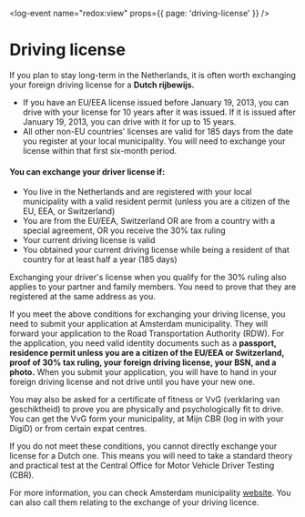 <log-event name="redox:view" props={{ page: 'driving-license' }} />

# Driving license
If you plan to stay long-term in the Netherlands, it is often worth exchanging your foreign driving license for a **Dutch rijbewijs.** 

- If you have an EU/EEA license issued before January 19, 2013, you can drive with your license for 10 years after it was issued. If it is issued after January 19, 2013, you can drive with it for up to 15 years.
- All other non-EU countries' licenses are valid for 185 days from the date you register at your local municipality. You will need to exchange your license within that first six-month period.

#### You can exchange your driver license if:

- You live in the Netherlands and are registered with your local municipality with a valid resident permit (unless you are a citizen of the EU, EEA, or Switzerland) 
- You are from the EU/EEA, Switzerland OR are from a country with a special agreement, OR you receive the 30% tax ruling
- Your current driving license is valid
- You obtained your current driving license while being a resident of that country for at least half a year (185 days)

Exchanging your driver's license when you qualify for the 30% ruling also applies to your partner and family members. You need to prove that they are registered at the same address as you.


If you meet the above conditions for exchanging your driving license, you need to submit your application at Amsterdam municipality. They will forward your application to the Road Transportation Authority (RDW). For the application, you need valid identity documents such as a **passport, residence permit unless you are a citizen of the EU/EEA or Switzerland, proof of 30% tax ruling, your foreign driving license, your BSN, and a photo.** When you submit your application, you will have to hand in your foreign driving license and not drive until you have your new one. 

You may also be asked for a certificate of fitness or VvG (verklaring van geschiktheid) to prove you are physically and psychologically fit to drive. You can get the VvG form your municipality, at Mijn CBR (log in with your DigiD) or from certain expat centres. 

<callout>
  If you do not meet these conditions, you cannot directly exchange your license for a Dutch one. This means you will need to take a standard theory and practical test at the Central Office for Motor Vehicle Driver Testing (CBR).
</callout>

For more information, you can check Amsterdam municipality [website](https://www.amsterdam.nl/en/civil-affairs/passport-id/exchange-foreign/). You can also call them relating to the exchange of your driving licence.

<youtube id="MDNJ_p5RQYQ" />
